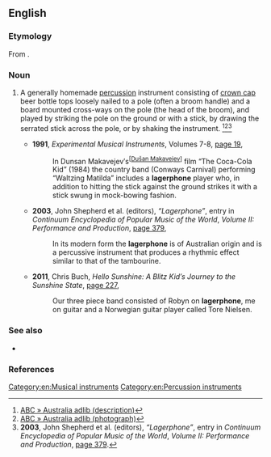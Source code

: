 ==English==

===Etymology===
From {{suffix|en|lager|phone}}.

===Noun===
{{en-noun}}

# {{lb|en|Australia}} A generally homemade [[percussion]] instrument consisting of [[crown cap]] beer bottle tops loosely nailed to a pole (often a broom handle) and a board mounted cross-ways on the pole (the head of the broom), and played by striking the pole on the ground or with a stick, by drawing the serrated stick across the pole, or by shaking the instrument. {{defdate|From 1952.}}<ref>[http://www.abc.net.au/arts/adlib/stories/s915488.htm ABC » Australia adlib (description)]</ref><ref>[http://www.abc.net.au/arts/adlib/stories/s916156.htm ABC » Australia adlib (photograph)]</ref><ref>'''2003''', John Shepherd et al. (editors), ''“Lagerphone”'', entry in ''Continuum Encyclopedia of Popular Music of the World'', ''Volume II: Performance and Production'', [https://books.google.com/books?id=pJvzEzjahkQC&pg=PA379 page 379].</ref>
#: {{coordinate terms|en|boozaphone|mendoza|mendozer|monkey stick|Murrumbidgee River Rattler|ugly stick}}
#* '''1991''', ''Experimental Musical Instruments'', Volumes 7-8, [https://books.google.com/books?id=aGEIAQAAMAAJ&q=%22lagerphone%22|%22lagerphones%22+-intitle:%22%22+-inauthor:%22%22&dq=%22lagerphone%22|%22lagerphones%22+-intitle:%22%22+-inauthor:%22%22&hl=en&sa=X&ei=Rv2cT7jbLIXNmQXM0riYDg&redir_esc=y page 19],
#*: In Dunsan Makavejev′s<sup><nowiki>[</nowiki>[[w:Dušan Makavejev|Dušan Makavejev]]<nowiki>]</nowiki></sup> film “The Coca-Cola Kid” (1984) the country band (Conways Carnival) performing “Waltzing Matilda” includes a '''lagerphone''' player who, in addition to hitting the stick against the ground strikes it with a stick swung in mock-bowing fashion.
#* '''2003''', John Shepherd et al. (editors), ''“Lagerphone”'', entry in ''Continuum Encyclopedia of Popular Music of the World'', ''Volume II: Performance and Production'', [https://books.google.com/books?id=pJvzEzjahkQC&pg=PA379 page 379],
#*: In its modern form the '''lagerphone''' is of Australian origin and is a percussive instrument that produces a rhythmic effect similar to that of the tambourine.
#* '''2011''', Chris Buch, ''Hello Sunshine: A Blitz Kid′s Journey to the Sunshine State'', [https://books.google.com/books?id=i1OKA514iEsC&pg=PA227 page 227],
#*: Our three piece band consisted of Robyn on '''lagerphone''', me on guitar and a Norwegian guitar player called Tore Nielsen.

===See also===
* {{pedialite|monkey stick}}

===References===
<references />

[[Category:en:Musical instruments]]
[[Category:en:Percussion instruments]]